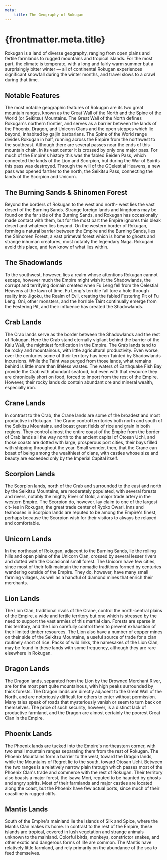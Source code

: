 ```yaml
---
meta:
    title: The Geography of Rokugan
---
```

# {frontmatter.meta.title}

<p class="lead">
Rokugan is a land of diverse geography, ranging from open
plains and fertile farmlands to rugged mountains and tropical
islands. For the most part, the climate is temperate, with a
long and fairly warm summer but a surprisingly bitter winter
&mdash; all of continental Rokugan experiences significant snowfall
during the winter months, and travel slows to a crawl during
that time.
</p>

## Notable Features
The most notable geographic features of Rokugan are its
two great mountain ranges, known as the Great Wall of the
North and the Spine of the World (or Seikitsu) Mountains.
The Great Wall of the North defines Rokugan's northern frontier, 
and serves as a barrier between the lands of the Phoenix, Dragon, and Unicorn Glans and the open steppes which lie beyond, 
inhabited by gaijin barbarians. The Spine of the
World range divides Rokugan in half, running across the Empire from the northwest to the southeast. Although there are
several passes near the ends of this mountain chain, in its
vast center it is crossed by only one major pass. For much of
the Empire's history this was the fabled Beiden Pass, which
connected the lands of the Lion and Scorpion, but during the
War of Spirits this pass was destroyed. Through the will of
the GCelestial Heavens, a new pass was opened farther to the
north, the Seikitsu Pass, connecting the lands of the Scorpion
and Unicorn.

## The Burning Sands & Shinomen Forest
Beyond the borders of Rokugan to the west and north-
west lies the vast desert of the Burning Sands. Strange foreign lands and kingdoms may be found on the far side of the
Burning Sands, and Rokugan has occasionally made contact
with them, but for the most part the Empire ignores this bleak
desert and whatever lies beyond. On the western border of
Rokugan, forming a natural barrier between the Empire and
the Burning Sands, lies the Shinomen Forest, a vast primeval
forest which is home to ghosts and strange inhuman creatures, most notably the legendary Naga. Rokugani avoid this place, and few know of what lies within.

## The Shadowlands
To the southwest, however, lies a realm whose attentions
Rokugan cannot escape, however much the Empire might
wish it: the Shadowlands, the corrupt and terrifying domain
created when Fu Leng fell from the Celestial Heavens at the
lawn of time. Fu Leng's terrible fall tore a hole through reality into Jigoku, the Realm of Evil, creating the fabled Festering Pit of Fu Leng. Oni, other monsters, and the horrible Taint continually emerge from the Festering Pit, and their influence has created the Shadowlands.

## Crab Lands
The Crab lands serve as the border between the Shadowlands 
and the rest of Rokugan. Here the Grab stand eternally
vigilant behind the barrier of the Kaiu Wall, the mightiest 
fortification in the Empire. The Grab lands tend to be rocky and
mountainous, with little agricultural productivity. Even worse,
over the centuries some of their territory has been Tainted by
Shadowlands incursions. While the Taint was purged from
those lands, what remains behind is little more than lifeless
wastes. The waters of Earthquake Fish Bay provide the Crab
with abundant seafood, but even with that resource they are
chronically short on food, forced to import from the rest of
the Empire. However, their rocky lands do contain abundant
ore and mineral wealth, especially iron.

## Crane Lands
In contrast to the Crab, the Crane lands are some of the
broadest and most productive in Rokugan. The Crane control
territories both north and south of the Seikitsu Mountains.
and boast great fields of rice and grain in both regions. They
control almost the entire coast of the Empire from the border
of Crab lands all the way north to the ancient capital of Otosan Uchi, 
and those coasts are dotted with large, prosperous
port cities, their bays filled with shipping throughout the year.
Small wonder, then, that the Crane can boast of being among
the wealthiest of clans, with castles whose size and beauty are
exceeded only by the Imperial Capital itself.

## Scorpion Lands
The Scorpion lands, north of the Crab and surrounded to
the east and north by the Seikitsu Mountains, are moderately
populated, with several forests and rivers, notably the mighty
River of Gold, a major trade artery in the western Empire.
The Scorpion do, however. lay claim to one of the largest cit-
ies in Rokugan, the great trade center of Ryoko Owari. Inns
and teahouses in Scorpion lands are reputed to be among the
Empire's finest, perhaps because the Scorpion wish for their
visitors to always be relaxed and comfortable.

## Unicorn Lands
In the northeast of Rokugan, adjacent to the Burning
Sands, lie the rolling hills and open plains of the Unicorn
Clan, crossed by several lesser rivers and dotted with the 
Occasional small forest. The Unicorn have few cities, since most
of their folk maintain the nomadic traditions formed by centuries 
wandering outside of the Empire. They do, however,
have many small farming villages, as well as a handful of
diamond mines that enrich their merchants.

## Lion Lands
The Lion Clan, traditional rivals of the Crane, control the
north-central plains of the Empire, a wide and fertile territory 
but one which is stressed by the need to support the vast
armies of this martial clan. Forests are sparse in this territory,
and the Lion carefully control them to prevent exhaustion of
their limited timber resources. The Lion also have a number of
copper mines on their side of the Seikitsu Mountains, a useful
source of trade for a clan routinely short of rice. Packs of wild
links, the namesakes of the Lion Clan, may be found in these
lands with some frequency, although they are rare elsewhere
in Rokugan.

## Dragon Lands
The Dragon lands, separated from the Lion by the Drowned
Merchant River, are for the most part quite mountainous, with
high peaks surrounded by thick forests. The Dragon lands are
directly adjacent to the Great Wall of the North, and are 
notoriously difficult for others to enter without permission. 
Many tales speak of roads that mysteriously vanish or seem to turn
back on themselves. The price of such security, however, is
a distinct lack of productive farmland, and the Dragon are
almost certainly the poorest Great Clan in the Empire.

## Phoenix Lands
The Phoenix lands are tucked into the Empire's northeastern 
corner, with two small mountain ranges separating them
from the rest of Rokugan. The Phoenix Mountains form a
barrier to the west, toward the Dragon lands, while the 
Mountains of Regret lie to the south, toward Otosan Uchi. Between
the two ranges is a relatively narrow plain through which
passes most of the Phoenix Clan's trade and commerce with
the rest of Rokugan. Their territory also boasts a major forest,
the Isawa Mori, reputed to be haunted by ghosts and angry
spirits. Most of their farmlands and major castles are located
along the coast, but the Phoenix have few actual ports, since
much of their coastline is rugged cliffs.

## Mantis Lands
South of the Empire's mainland lie the Islands of Silk and
Spice, where the Mantis Clan makes its home. In contrast to
the rest of the Empire, these islands are tropical, covered in
lush vegetation and strange animals unknown to the mainland. 
Colorful birds, monkeys, constrictor snakes, and other
exotic and dangerous forms of life are common. The Mantis 
have relatively little farmland, and rely primarily on the
abundance of the sea to feed themselves.